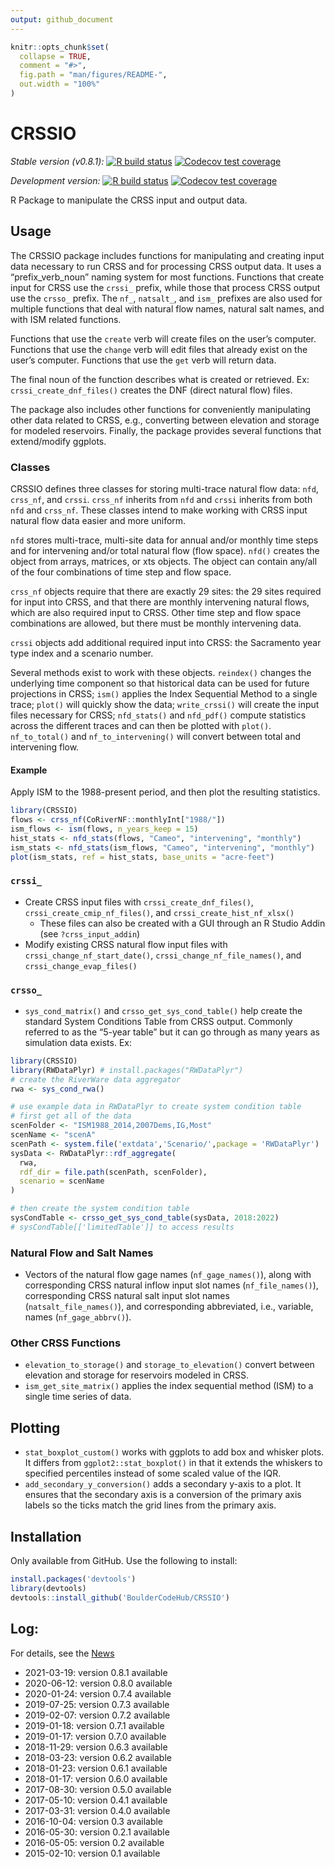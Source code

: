 ```yaml
---
output: github_document
---
```


<!-- README.md is generated from README.Rmd. Please edit that file -->

```r
knitr::opts_chunk$set(
  collapse = TRUE,
  comment = "#>",
  fig.path = "man/figures/README-",
  out.width = "100%"
)
```

# CRSSIO
<!-- badges: start -->
*Stable version (v0.8.1):* [![R build status](https://github.com/BoulderCodeHub/CRSSIO/workflows/R-CMD-check/badge.svg)](https://github.com/BoulderCodeHub/CRSSIO/actions)
[![Codecov test coverage](https://codecov.io/gh/BoulderCodeHub/CRSSIO/branch/master/graphs/badge.svg)](https://codecov.io/gh/BoulderCodeHub/CRSSIO)

*Development version:*  [![R build status](https://github.com/rabutler-usbr/CRSSIO/workflows/R-CMD-check/badge.svg)](https://github.com/rabutler-usbr/CRSSIO/actions)
[![Codecov test coverage](https://codecov.io/gh/rabutler-usbr/CRSSIO/branch/master/graph/badge.svg)](https://codecov.io/gh/rabutler-usbr/CRSSIO?branch=master)
<!-- badges: end -->

R Package to manipulate the CRSS input and output data.

## Usage

The CRSSIO package includes functions for manipulating and creating input data necessary to run CRSS and for processing CRSS output data. It uses a "prefix_verb_noun" naming system for most functions. Functions that create input for CRSS use the `crssi_` prefix, while those that process CRSS output use the `crsso_` prefix. The `nf_`, `natsalt_`, and `ism_` prefixes are also used for multiple functions that deal with natural flow names, natural salt names, and with ISM related functions. 

Functions that use the `create` verb will create files on the user's computer. Functions that use the `change` verb will edit files that already exist on the user's computer. Functions that use the `get` verb will return data. 

The final noun of the function describes what is created or retrieved. Ex: `crssi_create_dnf_files()` creates the DNF (direct natural flow) files. 

The package also includes other functions for conveniently manipulating other data related to CRSS, e.g., converting between elevation and storage for modeled reservoirs. Finally, the package provides several functions that extend/modify ggplots.

### Classes

CRSSIO defines three classes for storing multi-trace natural flow data: `nfd`, `crss_nf`, and `crssi`. `crss_nf` inherits from `nfd` and `crssi` inherits from both `nfd` and `crss_nf`. These classes intend to make working with CRSS input natural flow data easier and more uniform.

`nfd` stores multi-trace, multi-site data for annual and/or monthly time steps and for intervening and/or total natural flow (flow space). `nfd()` creates the object from arrays, matrices, or xts objects. The object can contain any/all of the four combinations of time step and flow space.

`crss_nf` objects require that there are exactly 29 sites: the 29 sites required for input into CRSS, and that there are monthly intervening natural flows, which are also required input to CRSS. Other time step and flow space combinations are allowed, but there must be monthly intervening data. 

`crssi` objects add additional required input into CRSS: the Sacramento year type index and a scenario number. 

Several methods exist to work with these objects. `reindex()` changes the underlying time component so that historical data can be used for future projections in CRSS; `ism()` applies the Index Sequential Method to a single trace; `plot()` will quickly show the data; `write_crssi()` will create the input files necessary for CRSS; `nfd_stats()` and `nfd_pdf()` compute statistics across the different traces and can then be plotted with `plot()`. `nf_to_total()` and `nf_to_intervening()` will convert between total and intervening flow. 

#### Example

Apply ISM to the 1988-present period, and then plot the resulting statistics. 

```r
library(CRSSIO)
flows <- crss_nf(CoRiverNF::monthlyInt["1988/"])
ism_flows <- ism(flows, n_years_keep = 15)
hist_stats <- nfd_stats(flows, "Cameo", "intervening", "monthly")
ism_stats <- nfd_stats(ism_flows, "Cameo", "intervening", "monthly")
plot(ism_stats, ref = hist_stats, base_units = "acre-feet")
```

### `crssi_`

* Create CRSS input files with `crssi_create_dnf_files()`, `crssi_create_cmip_nf_files()`, and `crssi_create_hist_nf_xlsx()` 
  * These files can also be created with a GUI through an R Studio Addin (see `?crss_input_addin`)
* Modify existing CRSS natural flow input files with `crssi_change_nf_start_date()`, `crssi_change_nf_file_names()`, and `crssi_change_evap_files()`

### `crsso_`

* `sys_cond_matrix()` and `crsso_get_sys_cond_table()` help create the standard System Conditions Table from CRSS output. Commonly referred to as the "5-year table" but it can go through as many years as simulation data exists. Ex:

```r
library(CRSSIO)
library(RWDataPlyr) # install.packages("RWDataPlyr")
# create the RiverWare data aggregator
rwa <- sys_cond_rwa()

# use example data in RWDataPlyr to create system condition table
# first get all of the data
scenFolder <- "ISM1988_2014,2007Dems,IG,Most"
scenName <- "scenA"
scenPath <- system.file('extdata','Scenario/',package = 'RWDataPlyr')
sysData <- RWDataPlyr::rdf_aggregate(
  rwa,
  rdf_dir = file.path(scenPath, scenFolder),
  scenario = scenName
)

# then create the system condition table
sysCondTable <- crsso_get_sys_cond_table(sysData, 2018:2022)
# sysCondTable[['limitedTable']] to access results
```

### Natural Flow and Salt Names

* Vectors of the natural flow gage names (`nf_gage_names()`), along with corresponding CRSS natural inflow input slot names (`nf_file_names()`), corresponding CRSS natural salt input slot names (`natsalt_file_names()`), and corresponding abbreviated, i.e., variable, names (`nf_gage_abbrv()`).

### Other CRSS Functions

* `elevation_to_storage()` and `storage_to_elevation()` convert between elevation and storage for reservoirs modeled in CRSS.
* `ism_get_site_matrix()` applies the index sequential method (ISM) to a single time series of data.

## Plotting

* `stat_boxplot_custom()` works with ggplots to add box and whisker plots. It differs from `ggplot2::stat_boxplot()` in that it extends the whiskers to specified percentiles instead of some scaled value of the IQR.
* `add_secondary_y_conversion()` adds a secondary y-axis to a plot. It ensures that the secondary axis is a conversion of the primary axis labels so the ticks match the grid lines from the primary axis. 

## Installation

Only available from GitHub. Use the following to install:
```r
install.packages('devtools')
library(devtools)
devtools::install_github('BoulderCodeHub/CRSSIO')
```

## Log:

For details, see the [News](NEWS.md)

* 2021-03-19: version 0.8.1 available
* 2020-06-12: version 0.8.0 available
* 2020-01-24: version 0.7.4 available
* 2019-07-25: version 0.7.3 available
* 2019-02-07: version 0.7.2 available
* 2019-01-18: version 0.7.1 available
* 2019-01-17: version 0.7.0 available
* 2018-11-29: version 0.6.3 available
* 2018-03-23: version 0.6.2 available
* 2018-01-23: version 0.6.1 available
* 2018-01-17: version 0.6.0 available
* 2017-08-30: version 0.5.0 available
* 2017-05-10: version 0.4.1 available
* 2017-03-31: version 0.4.0 available
* 2016-10-04: version 0.3 available
* 2016-05-30: version 0.2.1 available
* 2016-05-05: version 0.2 available
* 2015-02-10: version 0.1 available
